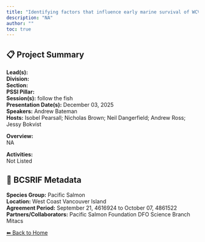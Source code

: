 ```yaml
---
title: "Identifying factors that influence early marine survival of WCVI Chinook salmon"
description: "NA"
author: ""
toc: true
---
```


## 📋 Project Summary

**Lead(s):**   
**Division:**   
**Section:**   
**PSSI Pillar:**   
**Session(s):** follow the fish  
**Presentation Date(s):** December 03, 2025  
**Speakers:** Andrew Bateman  
**Hosts:** Isobel Pearsall; Nicholas Brown; Neil Dangerfield; Andrew Ross; Jessy Bokvist  

**Overview:**  
NA   

**Activities:**  
Not Listed

## 🧬 BCSRIF Metadata

**Species Group:** Pacific Salmon  
**Location:** West Coast Vancouver Island  
**Agreement Period:** September 21, 4616924 to October 07, 4861522  
**Partners/Collaborators:** Pacific Salmon Foundation 
DFO Science Branch
Mitacs  

[⬅ Back to Home](../index.qmd)
